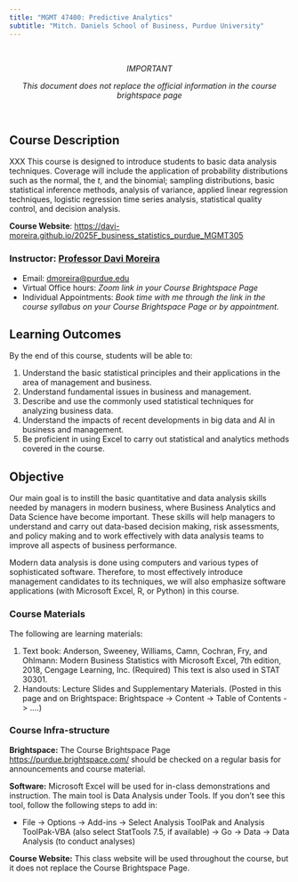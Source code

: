 ```yaml
---
title: "MGMT 47400: Predictive Analytics"
subtitle: "Mitch. Daniels School of Business, Purdue University"
---
```


<!--- # IMPORTANT REFERENCE: https://www.youtube.com/watch?v=uimdXPZc40I&list=PLkrJrLs7xfbXcEKhTCKRSr2VXH4yiBeXo&index=4 --->

<br>

<center>

*IMPORTANT*

*This document does not replace the official information in the course brightspace page*

</center>

<br>

## Course Description

XXX This course is designed to introduce students to basic data analysis techniques. Coverage will include the application of probability distributions such as the normal, the $t$, and the binomial; sampling distributions, basic statistical inference methods, analysis of variance, applied linear regression techniques, logistic regression time series analysis, statistical quality control, and decision analysis.

**Course Website**: [https://davi-moreira.github.io/2025F_business_statistics_purdue_MGMT305](https://davi-moreira.github.io/2025F_business_statistics_purdue_MGMT305){target="_blank"}

### Instructor: [Professor Davi Moreira](https://davi-moreira.github.io)

-   Email: [dmoreira\@purdue.edu](mailto:dmoreira@purdue.edu)
-   Virtual Office hours: *Zoom link in your Course Brightspace Page*
-   Individual Appointments: *Book time with me through the link in the course syllabus on your Course Brightspace Page or by appointment.*

## Learning Outcomes

By the end of this course, students will be able to:

1.  Understand the basic statistical principles and their applications in the area of management and business.
2.  Understand fundamental issues in business and management.
3.  Describe and use the commonly used statistical techniques for analyzing business data.
4.  Understand the impacts of recent developments in big data and AI in business and management.
5.  Be proficient in using Excel to carry out statistical and analytics methods covered in the course.

## Objective

Our main goal is to instill the basic quantitative and data analysis skills needed by managers in modern business, where Business Analytics and Data Science have become important. These skills will help managers to understand and carry out data-based decision making, risk assessments, and policy making and to work effectively with data analysis teams to improve all aspects of business performance.

Modern data analysis is done using computers and various types of sophisticated software. Therefore, to most effectively introduce management candidates to its techniques, we will also emphasize software applications (with Microsoft Excel, R, or Python) in this course.

### Course Materials

The following are learning materials:

1.  Text book: Anderson, Sweeney, Williams, Camn, Cochran, Fry, and Ohlmann: Modern Business Statistics with Microsoft Excel, 7th edition, 2018, Cengage Learning, Inc. (Required) This text is also used in STAT 30301.
2.  Handouts: Lecture Slides and Supplementary Materials. (Posted in this page and on Brightspace: Brightspace -\> Content -\> Table of Contents -\> ….)

### Course Infra-structure

**Brightspace:** The Course Brightspace Page <https://purdue.brightspace.com/> should be checked on a regular basis for announcements and course material.

**Software:** Microsoft Excel will be used for in-class demonstrations and instruction. The main tool is Data Analysis under Tools. If you don’t see this tool, follow the following steps to add in:

-   File -\> Options -\> Add-ins -\> Select Analysis ToolPak and Analysis ToolPak-VBA (also select StatTools 7.5, if available) -\> Go -\> Data -\> Data Analysis (to conduct analyses)

**Course Website:** This class website will be used throughout the course, but it does not replace the Course Brightspace Page.
